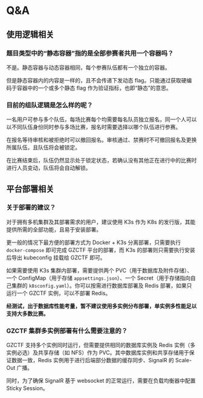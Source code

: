 # Q&A

## 使用逻辑相关

### 题目类型中的“静态容器”指的是全部参赛者共用一个容器吗？

不是。静态容器与动态容器相同，每个参赛队伍都有一个独立的容器。

但是静态容器内的内容是一样的，且不会传递下发动态 flag。只能通过获取硬编码于容器中的一个或多个静态 flag 作为验证指标，也即“静态”的意思。

### 目前的组队逻辑是怎么样的呢？

一名用户可参与多个队伍，每场比赛每个均需要每名队员独立报名，同一个人可以以不同队伍身份同时参与多场比赛，报名时需要选择以哪个队伍进行参赛。

在报名等待审核和被拒绝时可以撤回报名。审核通过、禁赛时不可撤回报名及更换所属队伍，且队伍将会被锁定。

在比赛结束后，队伍仍然显示处于锁定状态，若确认没有其他正在进行中的比赛时进行人员变动，队伍将会自动解锁。

## 平台部署相关

### 关于部署的建议？

对于拥有多机集群及其部署需求的用户，建议使用 K3s 作为 K8s 的发行版，其能提供所需的全部功能，且易于安装部署。

更一般的情况下最方便的部署方式为 Docker + K3s 分离部署，只需要执行 `docker-compose` 即可完成 GZCTF 平台的部署，而 K3s 的部署则只需要执行安装后导出 kubeconfig 挂载给 GZCTF 即可。

如果需要使用 K3s 集群内部署，需要提供两个 PVC（用于数据库及附件存储）、一个 ConfigMap（用于存储 `appsettings.json`）、一个 Secret（用于存储指向自己集群的 `k8sconfig.yaml`）。你可以按需进行数据库部署及 Redis 部署，如果只运行一个 GZCTF 实例，可以不部署 Redis。

**经测试，出于数据库性能考量，暂不建议使用多实例分布部署，单实例多性能足以支持大多数比赛。**

### GZCTF 集群多实例部署有什么需要注意的？

GZCTF 支持多个实例同时运行，但需要提供相同的数据库实例及 Redis 实例（多实例必选）及共享存储（如 NFS）作为 PVC。其中数据库实例和共享存储用于保证数据一致，Redis 实例用于进行后端部分数据的缓存同步、SignalR 的 Scale-Out 广播。

同时，为了确保 SignalR 基于 websocket 的正常运行，需要在负载均衡器中配置 Sticky Session。
